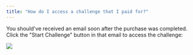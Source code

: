 ```yaml
---
title: "How do I access a challenge that I paid for?"
---
```


You should've received an email soon after the purchase was completed. Click the "Start Challenge" button in that email to access the challenge:

<Frame>
  <img className="w-full" src="/img/email-after-purchase.png" />
</Frame>
